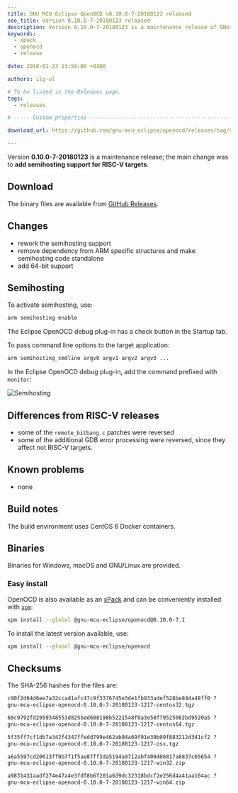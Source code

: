 ```yaml
---
title: GNU MCU Eclipse OpenOCD v0.10.0-7-20180123 released
seo_title: Version 0.10.0-7-20180123 released
description: Version 0.10.0-7-20180123 is a maintenance release of GNU MCU Eclipse OpenOCD.
keywords:
  - xpack
  - openocd
  - release

date: 2018-01-23 13:58:00 +0300

authors: ilg-ul

# To be listed in the Releases page.
tags:
  - releases

# ----- Custom properties -----------------------------------------------------

download_url: https://github.com/gnu-mcu-eclipse/openocd/releases/tag/v0.10.0-7-20180123/

---
```



Version **0.10.0-7-20180123** is a maintenance release; the main change was to **add semihosting support for RISC-V targets**.

<!-- truncate -->

<PageMetadata title={frontMatter.seo_title} />

## Download

The binary files are available from <a href={frontMatter.download_url}>GitHub Releases</a>.

## Changes

* rework the semihosting support
* remove dependency from ARM specific structures and make semihosting code standalone
* add 64-bit support

## Semihosting

To activate semihosting, use:

```txt
arm semihosting enable
```

The Eclipse OpenOCD debug plug-in has a check button in the Startup tab.

To pass command line options to the target application:

```txt
arm semihosting_cmdline argv0 argv1 argv2 argv3 ...
```

In the Eclipse OpenOCD debug plug-in, add the command prefixed with `monitor`:

![Semihosting](/img/2018/openocd-riscv-semihosting.png)

## Differences from RISC-V releases

* some of the `remote_bitbang.c` patches were reversed
* some of the additional GDB error processing were reversed, since they affect not RISC-V targets.

## Known problems

* none

## Build notes

The build environment uses CentOS 6 Docker containers.

## Binaries

Binaries for Windows, macOS and GNU/Linux are provided.

### Easy install

OpenOCD is also available as an [xPack](https://www.npmjs.com/package/@gnu-mcu-eclipse/openocd) and can be conveniently installed with [`xpm`](https://www.npmjs.com/package/xpm):

```sh
xpm install --global @gnu-mcu-eclipse/openocd@0.10.0-7.1
```

To install the latest version available, use:

```sh
xpm install --global @gnu-mcu-eclipse/openocd
```

## Checksums

The SHA-256 hashes for the files are:

```txt
c90f2d64d6ee7a32ccad1afc47c9f3376745e3de1fb933adef528be84da48ff0 ?
gnu-mcu-eclipse-openocd-0.10.0-7-20180123-1217-centos32.tgz

60c9792fd2959348553d825bed608198b5221548f0a3e58f79525082bd9520a5 ?
gnu-mcu-eclipse-openocd-0.10.0-7-20180123-1217-centos64.tgz

5f35ff7cf1db7a342f4347ffedd799e462ab94a69f91e39b09f883212d341cf2 ?
gnu-mcu-eclipse-openocd-0.10.0-7-20180123-1217-osx.tgz

a6a5597cd20613ff0b7f1f5ae87ff3da5194a9712abf409406817a6837c65654 ?
gnu-mcu-eclipse-openocd-0.10.0-7-20180123-1217-win32.zip

a9831431aadf274e47a4e3fdf8b6f201a6d9dc32318bdcf2e256d4a41aa104ac ?
gnu-mcu-eclipse-openocd-0.10.0-7-20180123-1217-win64.zip
```
